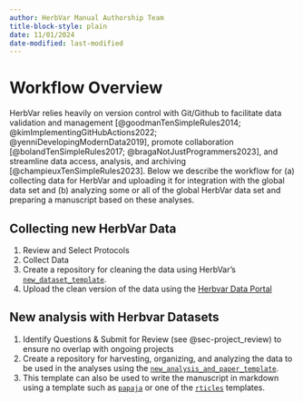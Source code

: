 ```yaml
---
author: HerbVar Manual Authorship Team
title-block-style: plain
date: 11/01/2024
date-modified: last-modified
---
```


# Workflow Overview {#sec-workflow}

HerbVar relies heavily on version control with Git/Github to facilitate data validation and management [@goodmanTenSimpleRules2014; @kimImplementingGitHubActions2022; @yenniDevelopingModernData2019], promote collaboration [@bolandTenSimpleRules2017; @bragaNotJustProgrammers2023], and streamline data access, analysis, and archiving [@champieuxTenSimpleRules2023]. Below we describe the workflow for (a) collecting data for HerbVar and uploading it for integration with the global data set and (b) analyzing some or all of the global HerbVar data set and preparing a manuscript based on these analyses.  


## Collecting new HerbVar Data

1. Review and Select Protocols
2. Collect Data
3. Create a repository for cleaning the data using HerbVar's [`new_dataset_template`](https://github.com/HerbVar-Network/new_dataset_template).
4. Upload the clean version of the data using the [Herbvar Data Portal](https://herbvar.shinyapps.io/data_portal_actual/)

## New analysis with Herbvar Datasets

1. Identify Questions & Submit for Review (see @sec-project_review) to ensure no overlap with ongoing projects  
2. Create a repository for harvesting, organizing, and analyzing the data to be used in the analyses using the [`new_analysis_and_paper_template`](https://github.com/HerbVar-Network/analysis_and_paper_template).
3. This template can also be used to write the manuscript in markdown using a template such as [`papaja`](https://github.com/crsh/papaja) or one of the [`rticles`](https://github.com/rstudio/rticles) templates.

